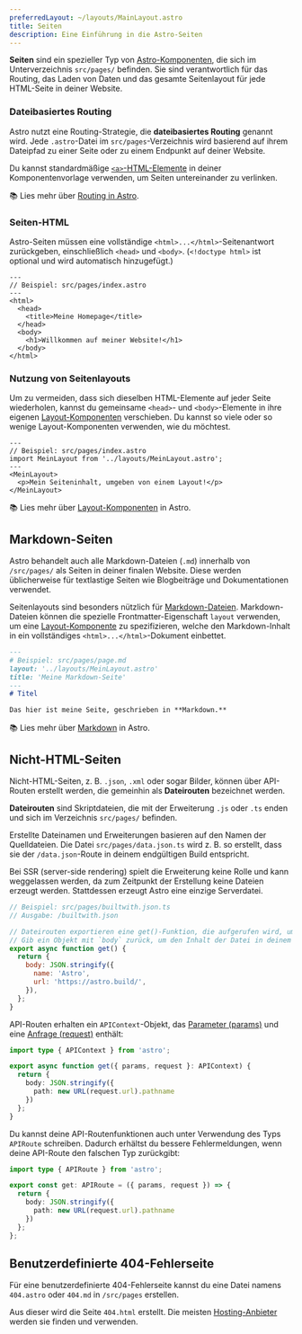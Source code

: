 ```yaml
---
preferredLayout: ~/layouts/MainLayout.astro
title: Seiten
description: Eine Einführung in die Astro-Seiten
---
```


**Seiten** sind ein spezieller Typ von [Astro-Komponenten](/de/core-concepts/astro-components/), die sich im Unterverzeichnis `src/pages/` befinden. Sie sind verantwortlich für das Routing, das Laden von Daten und das gesamte Seitenlayout für jede HTML-Seite in deiner Website.

### Dateibasiertes Routing

Astro nutzt eine Routing-Strategie, die **dateibasiertes Routing** genannt wird. Jede `.astro`-Datei im `src/pages`-Verzeichnis wird basierend auf ihrem Dateipfad zu einer Seite oder zu einem Endpunkt auf deiner Website.

Du kannst standardmäßige [`<a>`-HTML-Elemente](https://developer.mozilla.org/en-US/docs/Web/HTML/Element/a) in deiner Komponentenvorlage verwenden, um Seiten untereinander zu verlinken.

📚 Lies mehr über [Routing in Astro](/de/core-concepts/routing/).

### Seiten-HTML

Astro-Seiten müssen eine vollständige `<html>...</html>`-Seitenantwort zurückgeben, einschließlich `<head>` und `<body>`. (`<!doctype html>` ist optional und wird automatisch hinzugefügt.)

```astro
---
// Beispiel: src/pages/index.astro
---
<html>
  <head>
    <title>Meine Homepage</title>
  </head>
  <body>
    <h1>Willkommen auf meiner Website!</h1>
  </body>
</html>
```

### Nutzung von Seitenlayouts

Um zu vermeiden, dass sich dieselben HTML-Elemente auf jeder Seite wiederholen, kannst du gemeinsame `<head>`- und `<body>`-Elemente in ihre eigenen [Layout-Komponenten](/de/core-concepts/layouts/) verschieben. Du kannst so viele oder so wenige Layout-Komponenten verwenden, wie du möchtest.

```astro {3} /</?MeinLayout>/
---
// Beispiel: src/pages/index.astro
import MeinLayout from '../layouts/MeinLayout.astro';
---
<MeinLayout>
  <p>Mein Seiteninhalt, umgeben von einem Layout!</p>
</MeinLayout>
```

📚 Lies mehr über [Layout-Komponenten](/de/core-concepts/layouts/) in Astro.


## Markdown-Seiten

Astro behandelt auch alle Markdown-Dateien (`.md`) innerhalb von `/src/pages/` als Seiten in deiner finalen Website. Diese werden üblicherweise für textlastige Seiten wie Blogbeiträge und Dokumentationen verwendet.

Seitenlayouts sind besonders nützlich für [Markdown-Dateien](#markdown-seiten). Markdown-Dateien können die spezielle Frontmatter-Eigenschaft `layout` verwenden, um eine [Layout-Komponente](/de/core-concepts/layouts/) zu spezifizieren, welche den Markdown-Inhalt in ein vollständiges `<html>...</html>`-Dokument einbettet.

```md {3}
---
# Beispiel: src/pages/page.md
layout: '../layouts/MeinLayout.astro'
title: 'Meine Markdown-Seite'
---
# Titel

Das hier ist meine Seite, geschrieben in **Markdown.**
```

📚 Lies mehr über [Markdown](/de/guides/markdown-content/) in Astro.


## Nicht-HTML-Seiten

Nicht-HTML-Seiten, z. B. `.json`, `.xml` oder sogar Bilder, können über API-Routen erstellt werden, die gemeinhin als **Dateirouten** bezeichnet werden.

**Dateirouten** sind Skriptdateien, die mit der Erweiterung `.js` oder `.ts` enden und sich im Verzeichnis `src/pages/` befinden.

Erstellte Dateinamen und Erweiterungen basieren auf den Namen der Quelldateien. Die Datei `src/pages/data.json.ts` wird z. B. so erstellt, dass sie der `/data.json`-Route in deinem endgültigen Build entspricht.

Bei SSR (server-side rendering) spielt die Erweiterung keine Rolle und kann weggelassen werden, da zum Zeitpunkt der Erstellung keine Dateien erzeugt werden. Stattdessen erzeugt Astro eine einzige Serverdatei.

```js
// Beispiel: src/pages/builtwith.json.ts
// Ausgabe: /builtwith.json

// Dateirouten exportieren eine get()-Funktion, die aufgerufen wird, um die Datei zu erzeugen.
// Gib ein Objekt mit `body` zurück, um den Inhalt der Datei in deinem endgültigen Build zu speichern.
export async function get() {
  return {
    body: JSON.stringify({
      name: 'Astro',
      url: 'https://astro.build/',
    }),
  };
}
```

API-Routen erhalten ein `APIContext`-Objekt, das [Parameter (params)](/de/reference/api-reference/#params) und eine [Anfrage (request)](https://developer.mozilla.org/en-US/docs/Web/API/Request) enthält:

```ts title="src/pages/request-path.json.ts"
import type { APIContext } from 'astro';

export async function get({ params, request }: APIContext) {
  return {
    body: JSON.stringify({
      path: new URL(request.url).pathname
    })
  };
}
```

Du kannst deine API-Routenfunktionen auch unter Verwendung des Typs `APIRoute` schreiben. Dadurch erhältst du bessere Fehlermeldungen, wenn deine API-Route den falschen Typ zurückgibt:

```ts title="src/pages/request-path.json.ts"
import type { APIRoute } from 'astro';

export const get: APIRoute = ({ params, request }) => {
  return {
    body: JSON.stringify({
      path: new URL(request.url).pathname
    })
  };
};
```

## Benutzerdefinierte 404-Fehlerseite

Für eine benutzerdefinierte 404-Fehlerseite kannst du eine Datei namens `404.astro` oder `404.md` in `/src/pages` erstellen.

Aus dieser wird die Seite `404.html` erstellt. Die meisten [Hosting-Anbieter](/de/guides/deploy/) werden sie finden und verwenden.

